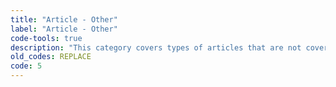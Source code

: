 ```yaml
---
title: "Article - Other"
label: "Article - Other"
code-tools: true
description: "This category covers types of articles that are not covered by other codes. Or it can be used for uncommon situations. For example, when an article contains information that is used for multiple innovations but depending on the innovation one would choose a different article-type"
old_codes: REPLACE
code: 5
---
```

